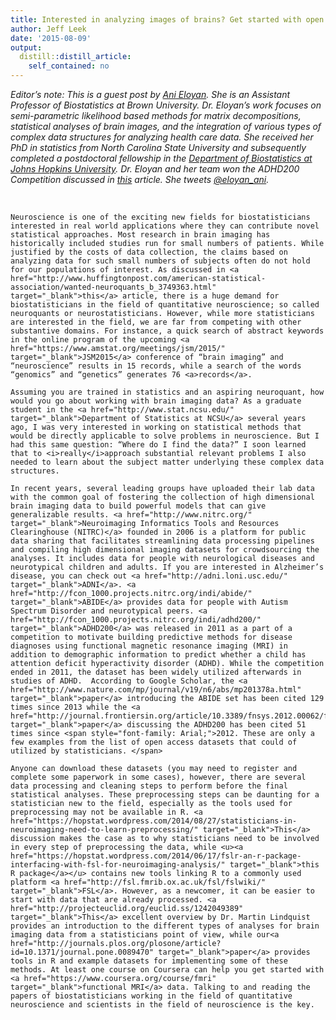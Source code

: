 ```yaml
---
title: Interested in analyzing images of brains? Get started with open access data.
author: Jeff Leek
date: '2015-08-09'
output:
  distill::distill_article:
    self_contained: no
---
```


<div>
  <i>Editor's note: This is a guest post by <a href="http://www.anieloyan.com/" target="_blank"><span class="lG">Ani</span> Eloyan</a>. She is an Assistant Professor of Biostatistics at Brown University. Dr. Eloyan’s work focuses on</i> <i>semi-parametric likelihood based methods for matrix decompositions, statistical analyses of brain images, and the integration of various types of complex data structures for analyzing health care data</i><i>. She received her PhD in statistics from North Carolina State University and subsequently completed a postdoctoral fellowship in the <a href="http://www.biostat.jhsph.edu/">Department of Biostatistics at Johns Hopkins University</a>. Dr. Eloyan and her team won the <a>ADHD200 Competition</a></i> <i>discussed in <a href="http://journal.frontiersin.org/article/10.3389/fnsys.2012.00061/abstract" target="_blank">this</a> article. She tweets <a href="https://twitter.com/eloyan_ani">@eloyan_ani</a>.</i>
</div>

<div>
  <i> </i>
</div>

<div>
  <div>
    Neuroscience is one of the exciting new fields for biostatisticians interested in real world applications where they can contribute novel statistical approaches. Most research in brain imaging has historically included studies run for small numbers of patients. While justified by the costs of data collection, the claims based on analyzing data for such small numbers of subjects often do not hold for our populations of interest. As discussed in <a href="http://www.huffingtonpost.com/american-statistical-association/wanted-neuroquants_b_3749363.html" target="_blank">this</a> article, there is a huge demand for biostatisticians in the field of quantitative neuroscience; so called neuroquants or neurostatisticians. However, while more statisticians are interested in the field, we are far from competing with other substantive domains. For instance, a quick search of abstract keywords in the online program of the upcoming <a href="https://www.amstat.org/meetings/jsm/2015/" target="_blank">JSM2015</a> conference of “brain imaging” and “neuroscience” results in 15 records, while a search of the words “genomics” and “genetics” generates 76 <a>records</a>.
  </div>
  
  <div>
  </div>
  
  <div>
    Assuming you are trained in statistics and an aspiring neuroquant, how would you go about working with brain imaging data? As a graduate student in the <a href="http://www.stat.ncsu.edu/" target="_blank">Department of Statistics at NCSU</a> several years ago, I was very interested in working on statistical methods that would be directly applicable to solve problems in neuroscience. But I had this same question: “Where do I find the data?” I soon learned that to <i>really</i>approach substantial relevant problems I also needed to learn about the subject matter underlying these complex data structures.
  </div>
  
  <div>
  </div>
  
  <div>
    In recent years, several leading groups have uploaded their lab data with the common goal of fostering the collection of high dimensional brain imaging data to build powerful models that can give generalizable results. <a href="http://www.nitrc.org/" target="_blank">Neuroimaging Informatics Tools and Resources Clearinghouse (NITRC)</a> founded in 2006 is a platform for public data sharing that facilitates streamlining data processing pipelines and compiling high dimensional imaging datasets for crowdsourcing the analyses. It includes data for people with neurological diseases and neurotypical children and adults. If you are interested in Alzheimer’s disease, you can check out <a href="http://adni.loni.usc.edu/" target="_blank">ADNI</a>. <a href="http://fcon_1000.projects.nitrc.org/indi/abide/" target="_blank">ABIDE</a> provides data for people with Autism Spectrum Disorder and neurotypical peers. <a href="http://fcon_1000.projects.nitrc.org/indi/adhd200/" target="_blank">ADHD200</a> was released in 2011 as a part of a competition to motivate building predictive methods for disease diagnoses using functional magnetic resonance imaging (MRI) in addition to demographic information to predict whether a child has attention deficit hyperactivity disorder (ADHD). While the competition ended in 2011, the dataset has been widely utilized afterwards in studies of ADHD.  According to Google Scholar, the <a href="http://www.nature.com/mp/journal/v19/n6/abs/mp201378a.html" target="_blank">paper</a> introducing the ABIDE set has been cited 129 times since 2013 while the <a href="http://journal.frontiersin.org/article/10.3389/fnsys.2012.00062/full" target="_blank">paper</a> discussing the ADHD200 has been cited 51 times since <span style="font-family: Arial;">2012. These are only a few examples from the list of open access datasets that could of utilized by statisticians. </span>
  </div>
  
  <div>
  </div>
  
  <div>
    Anyone can download these datasets (you may need to register and complete some paperwork in some cases), however, there are several data processing and cleaning steps to perform before the final statistical analyses. These preprocessing steps can be daunting for a statistician new to the field, especially as the tools used for preprocessing may not be available in R. <a href="https://hopstat.wordpress.com/2014/08/27/statisticians-in-neuroimaging-need-to-learn-preprocessing/" target="_blank">This</a> discussion makes the case as to why statisticians need to be involved in every step of preprocessing the data, while <u><a href="https://hopstat.wordpress.com/2014/06/17/fslr-an-r-package-interfacing-with-fsl-for-neuroimaging-analysis/" target="_blank">this R package</a></u> contains new tools linking R to a commonly used platform <a href="http://fsl.fmrib.ox.ac.uk/fsl/fslwiki/" target="_blank">FSL</a>. However, as a newcomer, it can be easier to start with data that are already processed. <a href="http://projecteuclid.org/euclid.ss/1242049389" target="_blank">This</a> excellent overview by Dr. Martin Lindquist provides an introduction to the different types of analyses for brain imaging data from a statisticians point of view, while our<a href="http://journals.plos.org/plosone/article?id=10.1371/journal.pone.0089470" target="_blank">paper</a> provides tools in R and example datasets for implementing some of these methods. At least one course on Coursera can help you get started with <a href="https://www.coursera.org/course/fmri" target="_blank">functional MRI</a> data. Talking to and reading the papers of biostatisticians working in the field of quantitative neuroscience and scientists in the field of neuroscience is the key.
  </div>
</div>
